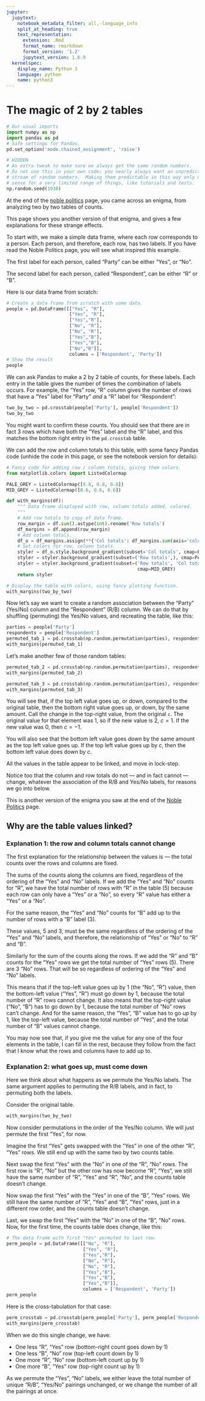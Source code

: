 ```yaml
---
jupyter:
  jupytext:
    notebook_metadata_filter: all,-language_info
    split_at_heading: true
    text_representation:
      extension: .Rmd
      format_name: rmarkdown
      format_version: '1.2'
      jupytext_version: 1.6.0
  kernelspec:
    display_name: Python 3
    language: python
    name: python3
---
```


# The magic of 2 by 2 tables

```python
# Our usual imports
import numpy as np
import pandas as pd
# Safe settings for Pandas.
pd.set_option('mode.chained_assignment', 'raise')
```

```python
# HIDDEN
# An extra tweak to make sure we always get the same random numbers.
# Do not use this in your own code; you nearly always want an unpredictable
# stream of random numbers.  Making them predictable in this way only makes
# sense for a very limited range of things, like tutorials and tests.
np.random.seed(1938)
```

At the end of the [noble politics](noble_politics) page, you came across an
enigma, from analyzing two by two tables of counts.

This page shows you another version of that enigma, and gives a few
explanations for these strange effects.

To start with, we make a simple data frame, where each row corresponds
to a person.  Each person, and therefore, each row, has two labels.  If you
have read the Noble Politics page, you will see what inspired this example.

The first label for each person, called "Party" can be either "Yes", or "No".

The second label for each person, called "Respondent", can be either "R" or
"B".

Here is our data frame from scratch:

```python
# Create a data frame from scratch with some data.
people = pd.DataFrame([["Yes", "R"],
                       ["Yes", "R"],
                       ["Yes","R"],
                       ["No", "R"],
                       ["No", "R"],
                       ["Yes","B"],
                       ["Yes","B"],
                       ["No","B"]],
                       columns = ['Respondent', 'Party'])
# Show the result
people
```

We can ask Pandas to make a 2 by 2 table of counts, for these labels.  Each
entry in the table gives the number of times the combination of labels occurs.
For example, the "Yes" row, "R" column gives the number of rows that have a
"Yes" label for "Party" *and* a "R" label for "Respondent":

```python
two_by_two = pd.crosstab(people['Party'], people['Respondent'])
two_by_two
```

You might want to confirm these counts.  You should see that there are in fact
3 rows which have both the "Yes" label and the "R" label, and this matches the
bottom right entry in the `pd.crosstab` table.

We can add the row and column totals to this table, with some fancy Pandas code
(unhide the code in this page, or see the notebook version for details):

```python
# Fancy code for adding row / column totals, giving them colors.
from matplotlib.colors import ListedColormap

PALE_GREY = ListedColormap([0.8, 0.8, 0.8])
MID_GREY = ListedColormap([0.6, 0.6, 0.6])

def with_margins(df):
    """ Data frame displayed with row, column totals added, colored.
    """
    # Add row totals to copy of data frame.
    row_margin = df.sum().astype(int).rename('Row totals')
    df_margins = df.append(row_margin)
    # Add column totals.
    df_o = df_margins.assign(**{'Col totals': df_margins.sum(axis='columns')})
    # Set colors for row, column totals.
    styler = df_o.style.background_gradient(subset='Col totals', cmap=PALE_GREY)
    styler = styler.background_gradient(subset=('Row totals',), cmap=PALE_GREY)
    styler = styler.background_gradient(subset=('Row totals', 'Col totals'),
                                                cmap=MID_GREY)
    return styler
```

```python
# Display the table with colors, using fancy plotting function.
with_margins(two_by_two)
```

Now let's say we want to create a random association between the "Party" (Yes/No) column and the "Respondent" (R/B) column.   We can do that by shuffling (permuting) the Yes/No values, and recreating the table, like this:

```python
parties = people['Party']
respondents = people['Respondent']
permuted_tab_1 = pd.crosstab(np.random.permutation(parties), respondents)
with_margins(permuted_tab_1)
```

Let's make another few of those random tables:

```python
permuted_tab_2 = pd.crosstab(np.random.permutation(parties), respondents)
with_margins(permuted_tab_2)
```

```python
permuted_tab_3 = pd.crosstab(np.random.permutation(parties), respondents)
with_margins(permuted_tab_3)
```

You will see that, if the top left value goes up, or down, compared to the
original table, then the bottom right value goes up, or down, by the same
amount.  Call the change in the top-right value, from the original `c`.  The
original value for that element was 1, so if the new value is 2, $c = 1$.  If
the new value was 0, then $c = -1$.

You will also see that the bottom left value goes *down* by the same amount as
the top left value goes up.  If the top left value goes up by $c$, then the
bottom left value does down by $c$.

All the values in the table appear to be linked, and move in lock-step.

Notice too that the column and row totals do not --- and in fact cannot ---
change, whatever the association of the R/B and Yes/No labels, for reasons we go into below.

This is another version of the enigma you saw at the end of the [Noble
Politics](noble_politics) page.

## Why are the table values linked?

### Explanation 1: the row and column totals cannot change

The first explanation for the relationship between the values is --- the total
counts over the rows and columns are fixed.

The sums of the counts along the columns are fixed, regardless of the ordering
of the "Yes" and "No" labels. If we add the "Yes" and "No" counts for "R", we
have the total number of rows with "R" in the table (5) because each row can
only have a "Yes" or a "No", so every "R" value has either a "Yes" or a "No".

For the same reason, the "Yes" and "No" counts for "B" add up to the number of rows with a "B" label (3).

These values, 5 and 3, must be the same regardless of the ordering of the
"Yes" and "No" labels, and therefore, the relationship of "Yes" or "No" to "R"
and "B".

Similarly for the sum of the counts along the rows.  If we add the "R" and "B"
counts for the "Yes" rows we get the total number of "Yes" rows (5).  There
are 3 "No" rows.  That will be so regardless of ordering of the "Yes" and "No"
labels.

This means that if the top-left value goes up by 1 (the "No", "R") value, then
the bottom-left value ("Yes", "R") must go down by 1, because the total number
of "R" rows cannot change.  It also means that the top-right value ("No", "B")
has to go down by 1, because the total number of "No" rows can't change.  And
for the same reason, the "Yes", "B" value has to go *up* by 1, like the
top-left value, because the total number of "Yes", and the total number of "B"
values cannot change.

You may now see that, if you give me the value for any one of the four
elements in the table, I can fill in the rest, because they follow from the
fact that I know what the rows and columns have to add up to.

### Explanation 2: what goes up, must come down

Here we think about what happens as we permute the Yes/No labels.  The same
argument applies to permuting the R/B labels, and in fact, to permuting both
the labels.

Consider the original table.

```python
with_margins(two_by_two)
```

Now consider permutations in the order of the Yes/No column.  We will just
permute the first "Yes", for now.

Imagine the first "Yes" gets swapped with the "Yes" in one of the other "R",
"Yes" rows.  We still end up with the same two by two counts table.

Next swap the first "Yes" with the "No" in one of the "R", "No" rows.  The
first row is "R", "No" but the other row has now become "R", "Yes", we still
have the same number of "R", "Yes" and "R", "No", and the counts table doesn't
change.

Now swap the first "Yes" with the "Yes" in one of the "B", "Yes" rows.  We
still have the same number of "R", "Yes" and "B", "Yes" rows, just in a
different row order, and the counts table doesn't change.

Last, we swap the first "Yes" with the "No" in one of the "B", "No" rows. Now,
for the first time, the counts table does change, like this:

```python
# The data frame with first "Yes" permuted to last row.
perm_people = pd.DataFrame([["No", "R"],
                            ["Yes", "R"],
                            ["Yes","R"],
                            ["No", "R"],
                            ["No", "R"],
                            ["Yes","B"],
                            ["Yes","B"],
                            ["Yes","B"]],
                            columns = ['Respondent', 'Party'])
perm_people
```

Here is the cross-tabulation for that case:

```python
perm_crosstab = pd.crosstab(perm_people['Party'], perm_people['Respondent'])
with_margins(perm_crosstab)
```

When we do this single change, we have:

* One less "R", "Yes" row (bottom-right count goes down by 1)
* One less "B", "No" row (top-left count down by 1)
* One more "R", "No" row (bottom-left count up by 1)
* One more "B", "Yes" row (top-right count up by 1)

As we permute the "Yes", "No" labels, we either leave the total number of
unique "R/B", "Yes/No" pairings unchanged, or we change the number of all the
pairings at once.
